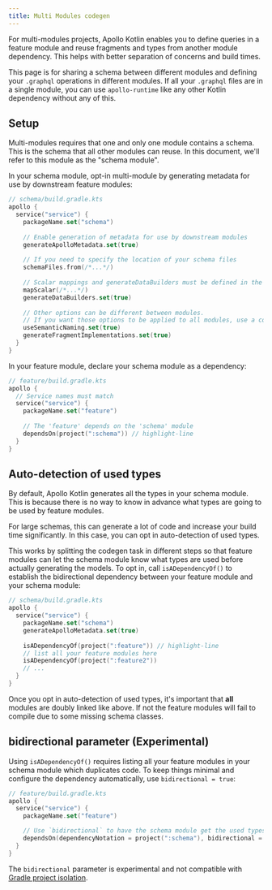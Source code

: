 ```yaml
---
title: Multi Modules codegen
---
```


For multi-modules projects, Apollo Kotlin enables you to define queries in a feature module and reuse fragments and types from another module dependency. This helps with better separation of concerns and build times.

<Note>

This page is for sharing a schema between different modules and defining your `.graphql` operations in different modules. If all your `.graphql` files are in a single module, you can use `apollo-runtime` like any other Kotlin dependency without any of this.

</Note>


## Setup

Multi-modules requires that one and only one module contains a schema. This is the schema that all other modules can reuse. In this document, we'll refer to this module as the "schema module".

In your schema module, opt-in multi-module by generating metadata for use by downstream feature modules:

```kotlin
// schema/build.gradle.kts
apollo {
  service("service") {
    packageName.set("schema")
    
    // Enable generation of metadata for use by downstream modules 
    generateApolloMetadata.set(true)
    
    // If you need to specify the location of your schema files
    schemaFiles.from(/*...*/)
    
    // Scalar mappings and generateDataBuilders must be defined in the schema module
    mapScalar(/*...*/)
    generateDataBuilders.set(true)
    
    // Other options can be different between modules.
    // If you want those options to be applied to all modules, use a convention plugin and shared build logic.
    useSemanticNaming.set(true)
    generateFragmentImplementations.set(true)
  }
}
```

In your feature module, declare your schema module as a dependency:

```kotlin
// feature/build.gradle.kts
apollo {
  // Service names must match
  service("service") {
    packageName.set("feature")
    
    // The 'feature' depends on the 'schema' module
    dependsOn(project(":schema")) // highlight-line
  }
}
```

## Auto-detection of used types

By default, Apollo Kotlin generates all the types in your schema module. This is because there is no way to know in advance what types are going to be used by feature modules. 

For large schemas, this can generate a lot of code and increase your build time significantly. In this case, you can opt in auto-detection of used types. 

This works by splitting the codegen task in different steps so that feature modules can let the schema module know what types are used before actually generating the models. To opt in, call `isADependencyOf()` to establish the bidirectional dependency between your feature module and your schema module:


```kotlin
// schema/build.gradle.kts
apollo {
  service("service") {
    packageName.set("schema")
    generateApolloMetadata.set(true)
    
    isADependencyOf(project(":feature")) // highlight-line
    // list all your feature modules here
    isADependencyOf(project(":feature2"))
    // ...
  }
}
```
Once you opt in auto-detection of used types, it's important that **all** modules are doubly linked like above. If not the feature modules will fail to compile due to some missing schema classes.

## bidirectional parameter (Experimental)

Using `isADependencyOf()` requires listing all your feature modules in your schema module which duplicates code. To keep things minimal and configure the dependency automatically, use `bidirectional = true`:

```kotlin
// feature/build.gradle.kts
apollo {
  service("service") {
    packageName.set("feature")

    // Use `bidirectional` to have the schema module get the used types from this module
    dependsOn(dependencyNotation = project(":schema"), bidirectional = true) // highlight-line
  }
}
```

<ExperimentalFeature>

The `bidirectional` parameter is experimental and not compatible with <a href="https://docs.gradle.org/current/userguide/build_environment.html">Gradle project isolation</a>. 

</ExperimentalFeature>

